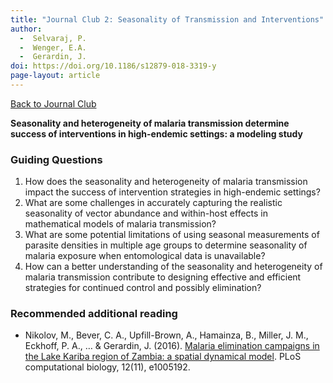 ```yaml
---
title: "Journal Club 2: Seasonality of Transmission and Interventions"
author: 
  -  Selvaraj, P. 
  -  Wenger, E.A. 
  -  Gerardin, J.
doi: https://doi.org/10.1186/s12879-018-3319-y
page-layout: article
---
```

[[Back to Journal Club](../journal_club.qmd)]{.aside}

**Seasonality and heterogeneity of malaria transmission determine success of interventions in high-endemic settings: a modeling study**

### Guiding Questions

1. How does the seasonality and heterogeneity of malaria transmission impact the success of intervention strategies in high-endemic settings?  
2. What are some challenges in accurately capturing the realistic seasonality of vector abundance and within-host effects in mathematical models of malaria transmission?  
3. What are some potential limitations of using seasonal measurements of parasite densities in multiple age groups to determine seasonality of malaria exposure when entomological data is unavailable?  
4. How can a better understanding of the seasonality and heterogeneity of malaria transmission contribute to designing effective and efficient strategies for continued control and possibly elimination?


### Recommended additional reading

-   Nikolov, M., Bever, C. A., Upfill-Brown, A., Hamainza, B., Miller, J. M., Eckhoff, P. A., ... & Gerardin, J. (2016). [Malaria elimination campaigns in the Lake Kariba region of Zambia: a spatial dynamical model](https://doi.org/10.1371/journal.pcbi.1005192). PLoS computational biology, 12(11), e1005192.